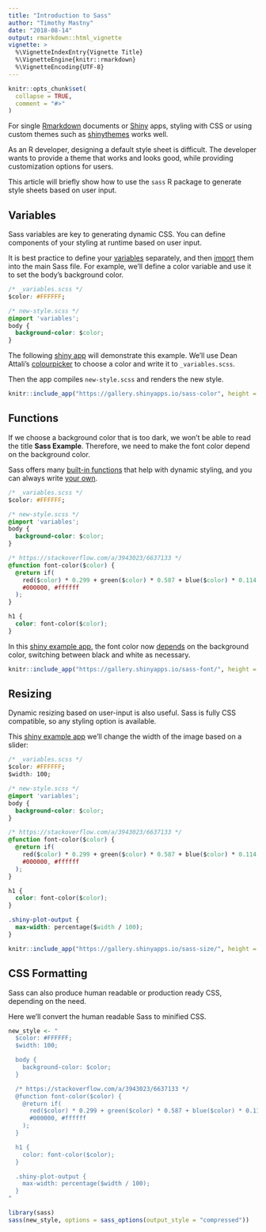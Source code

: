 ```yaml
---
title: "Introduction to Sass"
author: "Timothy Mastny"
date: "2018-08-14"
output: rmarkdown::html_vignette
vignette: >
  %\VignetteIndexEntry{Vignette Title}
  %\VignetteEngine{knitr::rmarkdown}
  %\VignetteEncoding{UTF-8}
---
```


```r
knitr::opts_chunk$set(
  collapse = TRUE,
  comment = "#>"
)
```

For single [Rmarkdown](https://rmarkdown.rstudio.com/) documents or [Shiny](http://shiny.rstudio.com/) apps, styling with CSS or using custom themes such as [shinythemes](https://github.com/rstudio/shinythemes) works well.

As an R developer, designing a default style sheet is difficult. The developer wants to provide a theme that works and looks good, while providing customization options for users.

This article will briefly show how to use the `sass` R package to generate style sheets based on user input.

## Variables

Sass variables are key to generating dynamic CSS. You can define components of your styling at runtime based on user input.

It is best practice to define your [variables](http://sass-lang.com/guide#topic-2) separately, and then [import](http://sass-lang.com/guide#topic-5) them into the main Sass file. For example, we'll define a color variable and use it to set the body's background color.

```css
/* _variables.scss */
$color: #FFFFFF;
```
```css
/* new-style.scss */
@import 'variables';
body {
  background-color: $color;
}
```

The following [shiny app]("https://gallery.shinyapps.io/sass-color") will demonstrate this example. We'll use Dean Attali's [colourpicker](https://github.com/daattali/colourpicker) to choose a color and write it to `_variables.scss`.

Then the app compiles `new-style.scss` and renders the new style.

```r
knitr::include_app("https://gallery.shinyapps.io/sass-color", height = "600px")
```

## Functions

If we choose a background color that is too dark, we won't be able to read the title **Sass Example**. Therefore, we need to make the font color depend on the background color.

Sass offers many [built-in functions](http://sass-lang.com/documentation/file.SASS_REFERENCE.html#functions) that help with dynamic styling, and you can always write [your own](http://sass-lang.com/documentation/file.SASS_REFERENCE.html#function_directives).

```css
/* _variables.scss */
$color: #FFFFFF;
```
```css
/* new-style.scss */
@import 'variables';
body {
  background-color: $color;
}

/* https://stackoverflow.com/a/3943023/6637133 */
@function font-color($color) {
  @return if(
    red($color) * 0.299 + green($color) * 0.587 + blue($color) * 0.114 > 186,
    #000000, #ffffff
  );
}

h1 {
  color: font-color($color);
}
```

In this [shiny example app](https://gallery.shinyapps.io/sass-font/), the font color now [depends](https://stackoverflow.com/a/3943023/6637133) on the background color, switching between black and white as necessary.

```r
knitr::include_app("https://gallery.shinyapps.io/sass-font/", height = "400px")
```

## Resizing

Dynamic resizing based on user-input is also useful. Sass is fully CSS compatible, so any styling option is available.

This [shiny example app](https://gallery.shinyapps.io/sass-size/) we'll change the width of the image based on a slider:

```css
/* _variables.scss */
$color: #FFFFFF;
$width: 100;
```
```css
/* new-style.scss */
@import 'variables';
body {
  background-color: $color;
}

/* https://stackoverflow.com/a/3943023/6637133 */
@function font-color($color) {
  @return if(
    red($color) * 0.299 + green($color) * 0.587 + blue($color) * 0.114 > 186,
    #000000, #ffffff
  );
}

h1 {
  color: font-color($color);
}

.shiny-plot-output {
  max-width: percentage($width / 100);
}
```

```r
knitr::include_app("https://gallery.shinyapps.io/sass-size/", height = "600px")
```


## CSS Formatting

Sass can also produce human readable or production ready CSS, depending on the need.

Here we'll convert the human readable Sass to minified CSS.

```r
new_style <- "
  $color: #FFFFFF;
  $width: 100;

  body {
    background-color: $color;
  }

  /* https://stackoverflow.com/a/3943023/6637133 */
  @function font-color($color) {
    @return if(
      red($color) * 0.299 + green($color) * 0.587 + blue($color) * 0.114 > 186,
      #000000, #ffffff
    );
  }

  h1 {
    color: font-color($color);
  }

  .shiny-plot-output {
    max-width: percentage($width / 100);
  }
"
```

```r
library(sass)
sass(new_style, options = sass_options(output_style = "compressed"))
```
